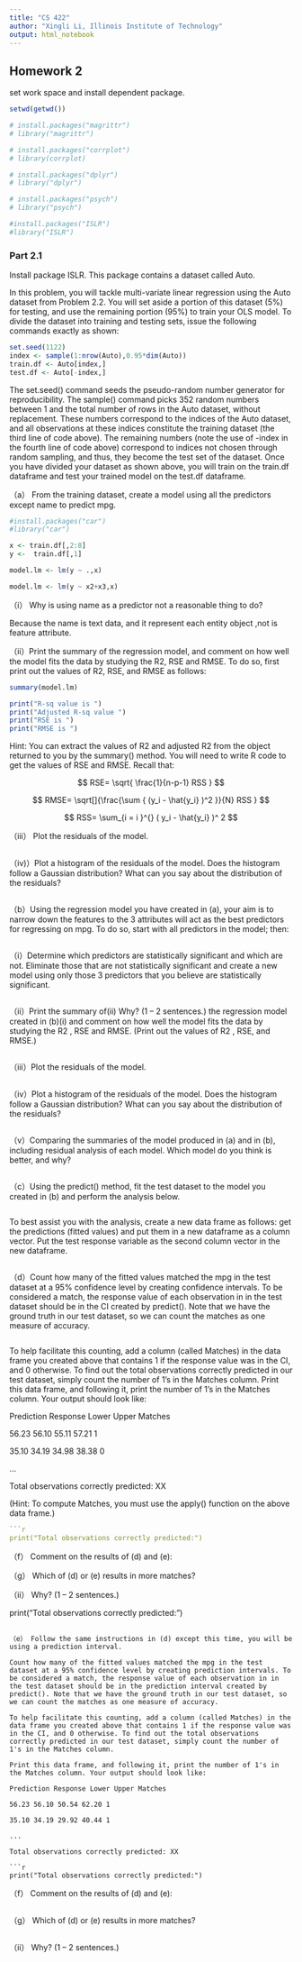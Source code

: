 ```yaml
---
title: "CS 422"
author: "Xingli Li, Illinois Institute of Technology"
output: html_notebook
---
```


## Homework 2

set work space and install dependent package.

```r

setwd(getwd())

# install.packages("magrittr")
# library("magrittr")

# install.packages("corrplot")
# library(corrplot)

# install.packages("dplyr")
# library("dplyr")

# install.packages("psych")
# library("psych")

#install.packages("ISLR")
#library("ISLR")

```

### Part 2.1

Install package ISLR. This package contains a dataset called Auto.

In this problem, you will tackle multi-variate linear regression using the Auto dataset from Problem 2.2. You will set aside a portion of this dataset (5%) for testing, and use the remaining portion (95%) to train your OLS model. To divide the dataset into training and testing sets, issue the following commands exactly as shown:

```r
set.seed(1122)
index <- sample(1:nrow(Auto),0.95*dim(Auto))
train.df <- Auto[index,]
test.df <- Auto[-index,]
```

The set.seed() command seeds the pseudo-random number generator for reproducibility. The sample() command picks 352 random numbers between 1 and the total number of rows in the Auto dataset, without replacement. These numbers correspond to the indices of the Auto dataset, and all observations at these indices constitute the training dataset (the third line of code above). The remaining numbers (note the use of -index in the fourth line of code above) correspond to indices not chosen through random sampling, and thus, they become the test set of the dataset. Once you have divided your dataset as shown above, you will train on the train.df dataframe and test your trained model on the test.df dataframe.

（a） From the training dataset, create a model using all the predictors except name to predict mpg.

```r
#install.packages("car")
#library("car")

x <- train.df[,2:8]
y <-  train.df[,1]

model.lm <- lm(y ~ .,x)

model.lm <- lm(y ~ x2+x3,x)


```

（i） Why is using name as a predictor not a reasonable thing to do?

```{=html}
Because the name is text data, and it represent each entity object ,not is feature attribute.
```
（ii）Print the summary of the regression model, and comment on how well the model fits the data by studying the R2, RSE and RMSE. To do so, first print out the values of R2, RSE, and RMSE as follows:

```r

summary(model.lm)

print("R-sq value is ")
print("Adjusted R-sq value ")
print("RSE is ")
print("RMSE is ")
```

Hint: You can extract the values of R2 and adjusted R2 from the object returned to you by the summary() method. You will need to write R code to get the values of RSE and RMSE. Recall that:

$$
RSE= \sqrt{ \frac{1}{n-p-1} RSS }
$$

$$
RMSE= \sqrt[]{\frac{\sum { (y_i - \hat{y_i} )^2 }}{N} RSS }
$$

$$
RSS= \sum_{i = i }^{} ( y_i - \hat{y_i} )^ 2 
$$

（iii） Plot the residuals of the model.

```r

```

（iv)）Plot a histogram of the residuals of the model. Does the histogram follow a Gaussian distribution? What can you say about the distribution of the residuals?

```r
```

（b）Using the regression model you have created in (a), your aim is to narrow down the features to the 3 attributes will act as the best predictors for regressing on mpg. To do so, start with all predictors in the model; then:

```r
```

（i）Determine which predictors are statistically significant and which are not. Eliminate those that are not statistically significant and create a new model using only those 3 predictors that you believe are statistically significant.

```r
```

（ii）Print the summary of(ii) Why? (1 -- 2 sentences.) the regression model created in (b)(i) and comment on how well the model fits the data by studying the R2 , RSE and RMSE. (Print out the values of R2 , RSE, and RMSE.)

```r
```

（iii）Plot the residuals of the model.

```r
```

（iv）Plot a histogram of the residuals of the model. Does the histogram follow a Gaussian distribution? What can you say about the distribution of the residuals?

```r
```

（v）Comparing the summaries of the model produced in (a) and in (b), including residual analysis of each model. Which model do you think is better, and why?

```r
```

（c）Using the predict() method, fit the test dataset to the model you created in (b) and perform the analysis below.

```r
```

To best assist you with the analysis, create a new data frame as follows: get the predictions (fitted values) and put them in a new dataframe as a column vector. Put the test response variable as the second column vector in the new dataframe.

```r
```

（d）Count how many of the fitted values matched the mpg in the test dataset at a 95% confidence level by creating confidence intervals. To be considered a match, the response value of each observation in in the test dataset should be in the CI created by predict(). Note that we have the ground truth in our test dataset, so we can count the matches as one measure of accuracy.

```r
```

To help facilitate this counting, add a column (called Matches) in the data frame you created above that contains 1 if the response value was in the CI, and 0 otherwise. To find out the total observations correctly predicted in our test dataset, simply count the number of 1's in the Matches column. Print this data frame, and following it, print the number of 1's in the Matches column. Your output should look like:

Prediction Response Lower Upper Matches

56.23 56.10 55.11 57.21 1

35.10 34.19 34.98 38.38 0

...

Total observations correctly predicted: XX

(Hint: To compute Matches, you must use the apply() function on the above data frame.)

```r
```r
print("Total observations correctly predicted:")
```

（f） Comment on the results of (d) and (e):

（g） Which of (d) or (e) results in more matches?

（ii） Why? (1 -- 2 sentences.)


print("Total observations correctly predicted: ")
```

（e） Follow the same instructions in (d) except this time, you will be using a prediction interval.

Count how many of the fitted values matched the mpg in the test dataset at a 95% confidence level by creating prediction intervals. To be considered a match, the response value of each observation in in the test dataset should be in the prediction interval created by predict(). Note that we have the ground truth in our test dataset, so we can count the matches as one measure of accuracy.

To help facilitate this counting, add a column (called Matches) in the data frame you created above that contains 1 if the response value was in the CI, and 0 otherwise. To find out the total observations correctly predicted in our test dataset, simply count the number of 1's in the Matches column.

Print this data frame, and following it, print the number of 1's in the Matches column. Your output should look like:

Prediction Response Lower Upper Matches

56.23 56.10 50.54 62.20 1

35.10 34.19 29.92 40.44 1

...

Total observations correctly predicted: XX

```r
print("Total observations correctly predicted:")
```

（f） Comment on the results of (d) and (e):

```

```

（g） Which of (d) or (e) results in more matches?

```

```

（ii） Why? (1 -- 2 sentences.)

```

```

